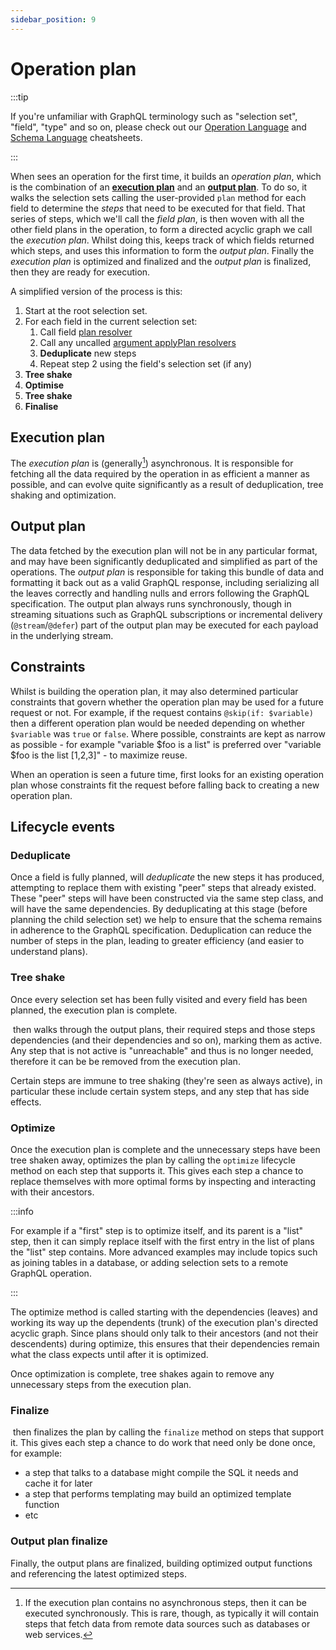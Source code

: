```yaml
---
sidebar_position: 9
---
```


# Operation plan

:::tip

If you're unfamiliar with GraphQL terminology such as "selection set", "field",
"type" and so on, please check out our
[Operation Language](https://learn.graphile.org/docs/GraphQL_Operation_Cheatsheet.pdf)
and
[Schema Language](https://learn.graphile.org/docs/GraphQL_Schema_Language_Cheatsheet.pdf)
cheatsheets.

:::

When <grafast /> sees an operation for the first time, it builds an _operation
plan_, which is the combination of an [**execution plan**](#execution-plan) and
an [**output plan**](#output-plan). To do so, it walks the selection sets
calling the user-provided `plan` method for each field to determine the _steps_
that need to be executed for that field. That series of steps, which we'll call
the _field plan_, is then woven with all the other field plans in the
operation, to form a directed acyclic graph we call the _execution plan_.
Whilst doing this, <grafast /> keeps track of which fields returned which
steps, and uses this information to form the _output plan_. Finally the
_execution plan_ is optimized and finalized and the _output plan_ is finalized,
then they are ready for execution.

A simplified version of the process is this:

1. Start at the root selection set.
1. For each field in the current selection set:
   1. Call field [plan resolver][plan resolvers]
   1. Call any uncalled [argument applyPlan resolvers][]
   1. **Deduplicate** new steps
   1. Repeat step 2 using the field's selection set (if any)
1. **Tree shake**
1. **Optimise**
1. **Tree shake**
1. **Finalise**

## Execution plan

The _execution plan_ is (generally[^1]) asynchronous. It is responsible for
fetching all the data required by the operation in as efficient a manner as
possible, and can evolve quite significantly as a result of deduplication, tree
shaking and optimization.

[^1]:
    If the execution plan contains no asynchronous steps, then it can be
    executed synchronously. This is rare, though, as typically it will contain
    steps that fetch data from remote data sources such as databases or web
    services.

## Output plan

The data fetched by the execution plan will not be in any particular format,
and may have been significantly deduplicated and simplified as part of the
operations. The _output plan_ is responsible for taking this bundle of data and
formatting it back out as a valid GraphQL response, including serializing all
the leaves correctly and handling nulls and errors following the GraphQL
specification. The output plan always runs synchronously, though in streaming
situations such as GraphQL subscriptions or incremental delivery
(`@stream`/`@defer`) part of the output plan may be executed for each payload
in the underlying stream.

## Constraints

Whilst <grafast /> is building the operation plan, it may also determined
particular constraints that govern whether the operation plan may be used for a
future request or not. For example, if the request contains
`@skip(if: $variable)` then a different operation plan would be needed depending
on whether `$variable` was `true` or `false`. Where possible, constraints are
kept as narrow as possible - for example "variable
$foo is a list" is preferred over "variable
$foo is the list [1,2,3]" - to
maximize reuse.

When an operation is seen a future time, <grafast /> first looks for an existing
operation plan whose constraints fit the request before falling back to creating
a new operation plan.

## Lifecycle events

### Deduplicate

Once a field is fully planned, <grafast /> will _deduplicate_ the new steps it
has produced, attempting to replace them with existing "peer" steps that already
existed. These "peer" steps will have been constructed via the same step class,
and will have the same dependencies. By deduplicating at this stage (before
planning the child selection set) we help to ensure that the schema remains in
adherence to the GraphQL specification. Deduplication can reduce the number of
steps in the plan, leading to greater efficiency (and easier to understand
plans).

### Tree shake

Once every selection set has been fully visited and every field has been
planned, the execution plan is complete.

&ZeroWidthSpace;<grafast /> then walks through the output plans, their required steps and those
steps dependencies (and their dependencies and so on), marking them as active.
Any step that is not active is "unreachable" and thus is no longer needed,
therefore it can be be removed from the execution plan.

Certain steps are immune to tree shaking (they're seen as always active), in
particular these include certain system steps, and any step that has side
effects.

### Optimize

Once the execution plan is complete and the unnecessary steps have been tree
shaken away, <grafast /> optimizes the plan by calling the `optimize` lifecycle
method on each step that supports it. This gives each step a chance to replace
themselves with more optimal forms by inspecting and interacting with their
ancestors.

:::info

For example if a "first" step is to optimize itself, and its parent is a "list"
step, then it can simply replace itself with the first entry in the list of
plans the "list" step contains. More advanced examples may include topics such
as joining tables in a database, or adding selection sets to a remote GraphQL
operation.

:::

The optimize method is called starting with the dependencies (leaves) and
working its way up the dependents (trunk) of the execution plan's directed
acyclic graph. Since plans should only talk to their ancestors (and not their
descendents) during optimize, this ensures that their dependencies remain what
the class expects until after it is optimized.

Once optimization is complete, <grafast /> tree shakes again to remove any
unnecessary steps from the execution plan.

### Finalize

&ZeroWidthSpace;<grafast /> then finalizes the plan by calling the `finalize` method on steps
that support it. This gives each step a chance to do work that need only be done
once, for example:

- a step that talks to a database might compile the SQL it needs and cache it
  for later
- a step that performs templating may build an optimized template function
- etc

### Output plan finalize

Finally, the output plans are finalized, building optimized output functions and
referencing the latest optimized steps.

[plan resolvers]: ./plan-resolvers
[argument applyplan resolvers]: ./plan-resolvers#applyplan-plan-resolvers
